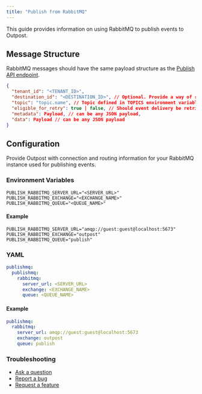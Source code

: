 ```yaml
---
title: "Publish from RabbitMQ"
---
```


This guide provides information on using RabbitMQ to publish events to Outpost.

## Message Structure

RabbitMQ messages should have the same payload structure as the [Publish API endpoint](/docs/references/api#publish).

```json
{
  "tenant_id": "<TENANT_ID>",
  "destination_id": "<DESTINATION_ID>", // Optional. Provide a way of routing events to a specific destination
  "topic": "topic.name", // Topic defined in TOPICS environment variable
  "eligible_for_retry": true | false, // Should event delivery be retried? Default is true.
  "metadata": Payload, // can be any JSON payload,
  "data": Payload // can be any JSON payload
}
```

## Configuration

Provide Outpost with connection and routing information for your RabbitMQ instance used for publishing events.

### Environment Variables

```
PUBLISH_RABBITMQ_SERVER_URL="<SERVER_URL>"
PUBLISH_RABBITMQ_EXCHANGE="<EXCHANGE_NAME>"
PUBLISH_RABBITMQ_QUEUE="<QUEUE_NAME>"
```

#### Example

```
PUBLISH_RABBITMQ_SERVER_URL="amqp://guest:guest@localhost:5673"
PUBLISH_RABBITMQ_EXCHANGE="outpost"
PUBLISH_RABBITMQ_QUEUE="publish"
```

### YAML

```yaml
publishmq:
  publishmq:
    rabbitmq:
      server_url: <SERVER_URL>
      exchange: <EXCHANGE_NAME>
      queue: <QUEUE_NAME>
```

#### Example

```yaml
publishmq:
  rabbitmq:
    server_url: amqp://guest:guest@localhost:5673
    exchange: outpost
    queue: publish
```

### Troubleshooting

- [Ask a question](https://github.com/hookdeck/outpost/discussions/new?category=q-a)
- [Report a bug](https://github.com/hookdeck/outpost/issues/new?assignees=&labels=bug&projects=&template=bug_report.md&title=%F0%9F%90%9B+Bug+Report%3A+)
- [Request a feature](https://github.com/hookdeck/outpost/issues/new?assignees=&labels=enhancement&projects=&template=feature_request.md&title=%F0%9F%9A%80+Feature%3A+)

